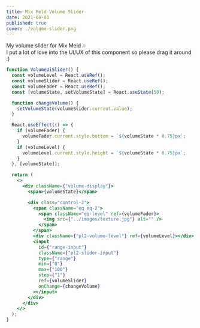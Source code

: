 ```yaml
---
title: Mix Meld Volume Slider
date: 2021-06-01
published: true
cover: ./volume-slider.png
---
```


My volume slider for Mix Meld 🎶 <br/>
I put a lot of love into the UI/UX of this component so please drag it around :)

```jsx react-live
function VolumeUiSlider() {
  const volumeLevel = React.useRef();
  const volumeSlider = React.useRef();
  const volumeFader = React.useRef();
  const [volumeState, setVolumeState] = React.useState(50);

  function changeVolume() {
    setVolumeState(volumeSlider.current.value);
  }

  React.useEffect(() => {
    if (volumeFader) {
      volumeFader.current.style.bottom = `${volumeState * 0.75}px`;
    }
    if (volumeLevel) {
      volumeLevel.current.style.height = `${volumeState * 0.75}px`;
    }
  }, [volumeState]);

  return (
    <>
      <div className={"volume-display"}>
        <span>{volumeState}</span>

        <div class="control-2">
          <span className="eq eq-2">
            <span className="eq-level" ref={volumeFader}>
              <img src={"../images/texture.jpg"} alt="" />
            </span>
          </span>
          <div className={"pl2-volume-level"} ref={volumeLevel}></div>
          <input
            id={"range-input"}
            className={"pl2-slider-input"}
            type={"range"}
            min={"0"}
            max={"100"}
            step={"1"}
            ref={volumeSlider}
            onChange={changeVolume}
          ></input>
        </div>
      </div>
    </>
  );
}
```
